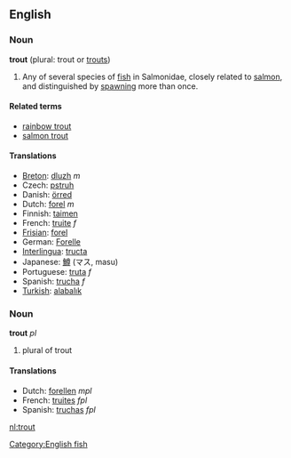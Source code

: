 ==English==
=== Noun ===
'''trout''' (plural: trout or [[trouts]])

#Any of several species of [[fish]] in Salmonidae, closely related to [[salmon]], and distinguished by [[spawn]]ing more than once.

==== Related terms ====
*[[rainbow trout]]
*[[salmon trout]]

==== Translations ====
*[[Breton]]: [[dluzh]] ''m''
*Czech: [[pstruh]]
*Danish: [[örred]]
*Dutch: [[forel]] ''m''
*Finnish: [[taimen]]
*French: [[truite]] ''f''
*[[Frisian]]: [[forel]]
*German: [[Forelle]]
*[[Interlingua]]: [[tructa]]
*Japanese: [[鱒]] (マス, masu)
*Portuguese: [[truta]] ''f''
*Spanish: [[trucha]] ''f''
*[[Turkish]]: [[alabalık]]

=== Noun ===
'''trout''' ''pl''

# plural of trout

==== Translations ====
*Dutch: [[forellen]] ''mpl''
*French: [[truites]] ''fpl''
*Spanish: [[truchas]] ''fpl''
[[Category:English fish]]
[[nl:trout]]